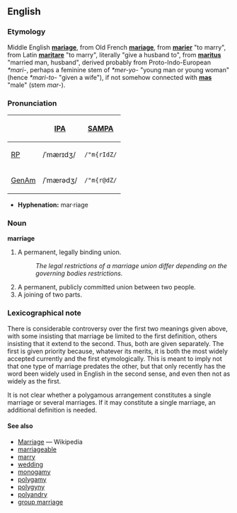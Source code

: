 ==English==
===Etymology===
Middle English '''[[mariage]]''', from Old French '''[[mariage]]''', from '''[[marier]]''' "to marry", from Latin '''[[maritare]]''' "to marry", literally "give a husband to", from '''[[maritus]]''' "married man, husband", derived probably from Proto-Indo-European ''*mari-'', perhaps a feminine stem of ''*mer-yo-'' "young man or young woman" (hence ''*mari-to-'' "given a wife"), if not somehow connected with '''[[mas]]''' "male" (stem ''mar-'').

===Pronunciation===
{| border=1 cellpadding=5
! !! [[w:IPA|IPA]] !! [[w:SAMPA|SAMPA]]
|-
! [[RP]]
| /ˈmærɪdʒ/ || <tt>/"m{rIdZ/</tt>
|-
! [[GenAm]]
| /ˈmærədʒ/ || <tt>/"m{r@dZ/</tt>
|}

*'''Hyphenation:''' mar·riage

===Noun===
'''marriage'''
# A permanent, legally binding union.
#: ''The legal restrictions of a marriage union differ depending on the governing bodies restrictions.''
# A permanent, publicly committed union between two people.
# A joining of two parts.

===Lexicographical note===

There is considerable controversy over the first two meanings given above, with some insisting that marriage be limited to the first definition, others insisting that it extend to the second.  Thus, both are given separately.  The first is given priority because, whatever its merits, it is both the most widely accepted currently and the first etymologically.  This is meant to imply not that one type of marriage predates the other, but that only recently has the word been widely used in English in the second sense, and even then not as widely as the first.

It is not clear whether a polygamous arrangement constitutes a single marriage or several marriages.  If it may constitute a single marriage, an additional definition is needed.

====See also====
*[[w:Marriage|Marriage]] — Wikipedia
*[[marriageable]]
*[[marry]]
*[[wedding]]
*[[monogamy]]
*[[polygamy]]
*[[polygyny]]
*[[polyandry]]
*[[group marriage]]